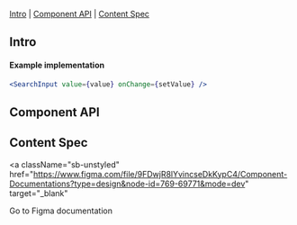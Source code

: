 

<Meta of={Stories} />

<Title>SearchInput</Title>

[Intro](#Intro) | [Component API](#ComponentAPI) | [Content Spec](#ContentSpec)

## Intro <a id="Intro" />

<Canvas of={Stories.Search} sourceState="none" />

#### Example implementation

```jsx
<SearchInput value={value} onChange={setValue} />
```

## Component API <a id="ComponentAPI" />

<ArgTypes of={Stories.Search} sort="requiredFirst" />

## Content Spec <a id="ContentSpec" />

<a
  className="sb-unstyled"
  href="https://www.figma.com/file/9FDwjR8lYvincseDkKypC4/Component-Documentations?type=design&node-id=769-69771&mode=dev"
  target="_blank"
>
  Go to Figma documentation
</a>
